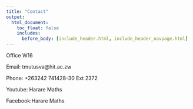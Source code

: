 ```yaml
---
title: "Contact"
output:
  html_document:
    toc_float: false
    includes:
      before_body: [include_header.html, include_header_navpage.html]
---
```






Office W16

Email: tmutusva@hit.ac.zw

Phone: +263242 741428-30 Ext 2372

Youtube: Harare Maths

Facebook:Harare Maths


